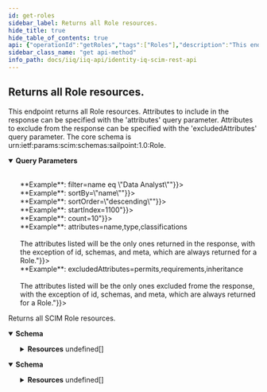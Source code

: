 ```yaml
---
id: get-roles
sidebar_label: Returns all Role resources.
hide_title: true
hide_table_of_contents: true
api: {"operationId":"getRoles","tags":["Roles"],"description":"This endpoint returns all Role resources. Attributes to include in the response can be specified with the 'attributes' query parameter. Attributes to exclude from the response can be specified with the 'excludedAttributes' query parameter. The core schema is urn:ietf:params:scim:schemas:sailpoint:1.0:Role.","parameters":[{"in":"query","name":"filter","schema":{"type":"string"},"description":"Allows for query filters according to RFC-7644, Section 3.4.2.2 - not all operations are supported.<br/><br/>**Example**: filter=name eq \"Data Analyst\""},{"in":"query","name":"sortBy","schema":{"type":"string"},"description":"Allows sorting the results by a resource's attributes.<br/><br/>**Example**: sortBy=\"name\""},{"in":"query","name":"sortOrder","schema":{"type":"string"},"description":"Determines what order to sort results in.<br/><br/>**Example**: sortOrder=\"descending\""},{"in":"query","name":"startIndex","schema":{"type":"integer"},"description":"Determines the starting index of the result set.<br/><br/>**Example**: startIndex=1100"},{"in":"query","name":"count","schema":{"type":"integer"},"description":"Specifies the number of results per page.<br/><br/>**Example**: count=10"},{"in":"query","name":"attributes","schema":{"type":"string"},"description":"The Role attributes to include in the response. The query parameter value is a comma-separated list of fields to be returned in the response for each Role.<br/><br/>**Example**: attributes=name,type,classifications<br/><br/> The attributes listed will be the only ones returned in the response, with the exception of id, schemas, and meta, which are always returned for a Role."},{"in":"query","name":"excludedAttributes","schema":{"type":"string"},"description":"The Role attributes to exclude frome the response. The query parameter value is a comma-separated list of fields to be excluded from the response for each Role.<br/><br/>**Example**: excludedAttributes=permits,requirements,inheritance<br/><br/> The attributes listed will be the only ones excluded frome the response, with the exception of id, schemas, and meta, which are always returned for a Role."}],"responses":{"200":{"description":"Returns all SCIM Role resources.","content":{"application/json":{"schema":{"properties":{"totalResults":{"description":"Number of Role resources returned","type":"integer","example":"18,"},"startIndex":{"description":"The starting index of the resource set list. Can be specified with startIndex query parameter.","type":"integer","example":1},"schemas":{"description":"SCIM Schema used for response.","type":"array","items":{"type":"string"},"example":["urn:ietf:params:scim:api:messages:2.0:ListResponse"]},"Resources":{"type":"array","items":{"properties":{"id":{"description":"IIQ ID of the Role.","type":"string","example":"c0b4568a4fe7458c434ee77d1fbt156b"},"name":{"description":"Unique name for the Role. This name MUST be unique across the entire set of Roles.","type":"string","example":"ADDirect-Production Manager"},"descriptions":{"description":"A list of localized descriptions of the Role.","type":"array","example":[{"locale":"en_US","value":"Directs production operations and processes for a plant, division, or company. Plans and maintains production schedules. Manages facilities and equipment maintenance."}]},"type":{"description":"The type of the Role.","type":"object","example":{"iiq":false,"requirements":false,"permits":false,"displayName":"IT","manualAssignment":false,"name":"it","autoAssignment":false,"assignmentSelector":false}},"displayableName":{"description":"Displayable name of the Role.","type":"string","example":"Staging Test Engineer - IT"},"active":{"description":"Flag to indicate this Role is enabled or active.","type":"boolean","example":true},"activationDate":{"description":"The date the Role will turn from inactive/disabled to active/enabled.","type":"string","format":"date-time","example":"2022-02-11T01:08:45.866-05:00"},"deactivationDate":{"description":"The date the Role will turn from active/enabled to inactive/disabled.","type":"string","format":"date-time","example":"2022-02-11T01:08:45.866-05:00"},"owner":{"description":"The owner of the Role.","type":"object","properties":{"displayName":{"description":"Display name of the Role owner.","type":"string","example":"Lori Ferguson"},"value":{"description":"ID of the Role owner.","type":"string","example":"ac1301737f901991817f90d9eb050372"},"$ref":{"description":"URI reference of the Role owner resource.","type":"string","example":"http://localhost:8080/identityiq/scim/v2/Users/ac1301737f901991817f90d9eb050372"}}},"inheritance":{"description":"Parent Roles this role inherits from.","type":"array","properties":{"displayName":{"description":"Display name of the parent Role.","type":"string","example":"Finance & Accounting"},"value":{"description":"ID of the parent Role.","type":"string","example":"ac1301737f901991817f90d9f054041c"},"$ref":{"description":"URI reference of the parent Role resource.","type":"string","example":"http://localhost:8080/identityiq/scim/v2/Roles/ac1301737f901991817f90d9f054041c"}}},"requirements":{"description":"Roles this role requires. This is normally used with business roles to reference IT roles as a way of indicating which IT roles are required to support a business role.","type":"array","properties":{"displayName":{"description":"Display name of the required Role.","type":"string","example":"Accounting General Access - IT"},"value":{"description":"ID of the required Role.","type":"string","example":"ac1301737f901991817f90d9ed110387"},"$ref":{"description":"URI reference of the required Role resource.","type":"string","example":"http://localhost:8080/identityiq/scim/v2/Roles/ac1301737f901991817f90d9ed110387"}}},"permits":{"description":"Roles this role permits. This is normally used with business roles to reference IT roles as a way of indicating which IT roles are allowed to support a business role.","type":"array","properties":{"displayName":{"description":"Display name of the permitted Role.","type":"string","example":"Accounts Payable Access - IT"},"value":{"description":"ID of the permitted Role.","type":"string","example":"ac1301737f901991817f90d9ed170388"},"$ref":{"description":"URI reference of the permitted Role resource.","type":"string","example":"http://localhost:8080/identityiq/scim/v2/Roles/ac1301737f901991817f90d9ed170388"}}},"classifications":{"description":"Classifications of this Role.","type":"array","example":[{"effective":false,"source":"UI","classification":{"displayName":"Special2","origin":"JDBCDirectDemoData","name":"Special2"}},{"effective":false,"source":"UI","classification":{"displayName":"Special7","origin":"JDBCDirectDemoData","name":"Special7"}}],"properties":{"source":{"description":"The source of the ObjectClassification.","type":"string"},"effective":{"description":"Flag indicating this is an effective Classification.","type":"boolean"},"classification":{"description":"Classification of this Object.","type":"object","properties":{"name":{"description":"The name of the Classification.","type":"string"},"displayName":{"description":"The displayName of the Classification.","type":"string"},"origin":{"description":"The origin of the Classification.","type":"string"},"type":{"description":"The type of the Classification. This can be used to group Classifications in/across different origins.","type":"string"}}}}},"meta":{"description":"Metadata of the SCIM resource.","properties":{"created":{"description":"Datetime this Role was created.","type":"string","format":"date-time","example":"2022-02-11T01:34:04.074-05:00"},"location":{"description":"The location of the SCIM resource.","type":"string","example":"http://localhost:8080/iiq/scim/v2/Roles/c0b4568a4fe7458c434ee77d1fbt156b"},"lastModified":{"description":"Datetime the Role was last modified.","type":"string","format":"date-time","example":"2022-02-11T01:08:45.866-05:00"},"version":{"description":"The version of the SCIM resource.","type":"string","example":"W/\\\"1644561244074\\\""},"resourceType":{"description":"The SCIM resource type.","type":"string","example":"Role"}}},"schemas":{"description":"The schemas involved in the SCIM resource.","type":"array","items":{"type":"string"},"example":["urn:ietf:params:scim:schemas:sailpoint:1.0:Role"]}}}}}}},"application/scim+json":{"schema":{"properties":{"totalResults":{"description":"Number of Role resources returned.","type":"integer","example":"1500,"},"startIndex":{"description":"The starting index of the resource set list. Can be specified with startIndex query parameter.","type":"integer","example":1},"schemas":{"description":"SCIM Schema used for response.","type":"array","items":{"type":"string"},"example":["urn:ietf:params:scim:api:messages:2.0:ListResponse"]},"Resources":{"description":"The SCIM resources returned for this endpoint.","type":"array","items":{"properties":{"id":{"description":"IIQ ID of the Role.","type":"string","example":"c0b4568a4fe7458c434ee77d1fbt156b"},"name":{"description":"Unique name for the Role. This name MUST be unique across the entire set of Roles.","type":"string","example":"ADDirect-Production Manager"},"descriptions":{"description":"A list of localized descriptions of the Role.","type":"array","example":[{"locale":"en_US","value":"Directs production operations and processes for a plant, division, or company. Plans and maintains production schedules. Manages facilities and equipment maintenance."}]},"type":{"description":"The type of the Role.","type":"object","example":{"iiq":false,"requirements":false,"permits":false,"displayName":"IT","manualAssignment":false,"name":"it","autoAssignment":false,"assignmentSelector":false}},"displayableName":{"description":"Displayable name of the Role.","type":"string","example":"Staging Test Engineer - IT"},"active":{"description":"Flag to indicate this Role is enabled or active.","type":"boolean","example":true},"activationDate":{"description":"The date the Role will turn from inactive/disabled to active/enabled.","type":"string","format":"date-time","example":"2022-02-11T01:08:45.866-05:00"},"deactivationDate":{"description":"The date the Role will turn from active/enabled to inactive/disabled.","type":"string","format":"date-time","example":"2022-02-11T01:08:45.866-05:00"},"owner":{"description":"The owner of the Role.","type":"object","properties":{"displayName":{"description":"Display name of the Role owner.","type":"string","example":"Lori Ferguson"},"value":{"description":"ID of the Role owner.","type":"string","example":"ac1301737f901991817f90d9eb050372"},"$ref":{"description":"URI reference of the Role owner resource.","type":"string","example":"http://localhost:8080/identityiq/scim/v2/Users/ac1301737f901991817f90d9eb050372"}}},"inheritance":{"description":"Parent Roles this role inherits from.","type":"array","properties":{"displayName":{"description":"Display name of the parent Role.","type":"string","example":"Finance & Accounting"},"value":{"description":"ID of the parent Role.","type":"string","example":"ac1301737f901991817f90d9f054041c"},"$ref":{"description":"URI reference of the parent Role resource.","type":"string","example":"http://localhost:8080/identityiq/scim/v2/Roles/ac1301737f901991817f90d9f054041c"}}},"requirements":{"description":"Roles this role requires. This is normally used with business roles to reference IT roles as a way of indicating which IT roles are required to support a business role.","type":"array","properties":{"displayName":{"description":"Display name of the required Role.","type":"string","example":"Accounting General Access - IT"},"value":{"description":"ID of the required Role.","type":"string","example":"ac1301737f901991817f90d9ed110387"},"$ref":{"description":"URI reference of the required Role resource.","type":"string","example":"http://localhost:8080/identityiq/scim/v2/Roles/ac1301737f901991817f90d9ed110387"}}},"permits":{"description":"Roles this role permits. This is normally used with business roles to reference IT roles as a way of indicating which IT roles are allowed to support a business role.","type":"array","properties":{"displayName":{"description":"Display name of the permitted Role.","type":"string","example":"Accounts Payable Access - IT"},"value":{"description":"ID of the permitted Role.","type":"string","example":"ac1301737f901991817f90d9ed170388"},"$ref":{"description":"URI reference of the permitted Role resource.","type":"string","example":"http://localhost:8080/identityiq/scim/v2/Roles/ac1301737f901991817f90d9ed170388"}}},"classifications":{"description":"Classifications of this Role.","type":"array","example":[{"effective":false,"source":"UI","classification":{"displayName":"Special2","origin":"JDBCDirectDemoData","name":"Special2"}},{"effective":false,"source":"UI","classification":{"displayName":"Special7","origin":"JDBCDirectDemoData","name":"Special7"}}],"properties":{"source":{"description":"The source of the ObjectClassification.","type":"string"},"effective":{"description":"Flag indicating this is an effective Classification.","type":"boolean"},"classification":{"description":"Classification of this Object.","type":"object","properties":{"name":{"description":"The name of the Classification.","type":"string"},"displayName":{"description":"The displayName of the Classification.","type":"string"},"origin":{"description":"The origin of the Classification.","type":"string"},"type":{"description":"The type of the Classification. This can be used to group Classifications in/across different origins.","type":"string"}}}}},"meta":{"description":"Metadata of the SCIM resource.","properties":{"created":{"description":"Datetime this Role was created.","type":"string","format":"date-time","example":"2022-02-11T01:34:04.074-05:00"},"location":{"description":"The location of the SCIM resource.","type":"string","example":"http://localhost:8080/iiq/scim/v2/Roles/c0b4568a4fe7458c434ee77d1fbt156b"},"lastModified":{"description":"Datetime the Role was last modified.","type":"string","format":"date-time","example":"2022-02-11T01:08:45.866-05:00"},"version":{"description":"The version of the SCIM resource.","type":"string","example":"W/\\\"1644561244074\\\""},"resourceType":{"description":"The SCIM resource type.","type":"string","example":"Role"}}},"schemas":{"description":"The schemas involved in the SCIM resource.","type":"array","items":{"type":"string"},"example":["urn:ietf:params:scim:schemas:sailpoint:1.0:Role"]}}}}}}}}}},"method":"get","path":"/Roles","servers":[{"url":"http://localhost:8080/identityiq/scim/v2","description":"IdentityIQ SCIM server basepath and path to API."}],"security":[{"basicAuth":[]}],"securitySchemes":{"basicAuth":{"type":"http","scheme":"basic"}},"info":{"description":"IdentityIQ REST Endpoint Interface Documentation for SCIM\n\n# Authentication\n\n<!-- ReDoc-Inject: <security-definitions> -->","version":"8.3","title":"IdentityIQ SCIM REST API"},"postman":{"name":"Returns all Role resources.","description":{"content":"This endpoint returns all Role resources. Attributes to include in the response can be specified with the 'attributes' query parameter. Attributes to exclude from the response can be specified with the 'excludedAttributes' query parameter. The core schema is urn:ietf:params:scim:schemas:sailpoint:1.0:Role.","type":"text/plain"},"url":{"path":["Roles"],"host":["{{baseUrl}}"],"query":[{"disabled":false,"description":{"content":"Allows for query filters according to RFC-7644, Section 3.4.2.2 - not all operations are supported.<br/><br/>**Example**: filter=name eq \"Data Analyst\"","type":"text/plain"},"key":"filter","value":""},{"disabled":false,"description":{"content":"Allows sorting the results by a resource's attributes.<br/><br/>**Example**: sortBy=\"name\"","type":"text/plain"},"key":"sortBy","value":""},{"disabled":false,"description":{"content":"Determines what order to sort results in.<br/><br/>**Example**: sortOrder=\"descending\"","type":"text/plain"},"key":"sortOrder","value":""},{"disabled":false,"description":{"content":"Determines the starting index of the result set.<br/><br/>**Example**: startIndex=1100","type":"text/plain"},"key":"startIndex","value":""},{"disabled":false,"description":{"content":"Specifies the number of results per page.<br/><br/>**Example**: count=10","type":"text/plain"},"key":"count","value":""},{"disabled":false,"description":{"content":"The Role attributes to include in the response. The query parameter value is a comma-separated list of fields to be returned in the response for each Role.<br/><br/>**Example**: attributes=name,type,classifications<br/><br/> The attributes listed will be the only ones returned in the response, with the exception of id, schemas, and meta, which are always returned for a Role.","type":"text/plain"},"key":"attributes","value":""},{"disabled":false,"description":{"content":"The Role attributes to exclude frome the response. The query parameter value is a comma-separated list of fields to be excluded from the response for each Role.<br/><br/>**Example**: excludedAttributes=permits,requirements,inheritance<br/><br/> The attributes listed will be the only ones excluded frome the response, with the exception of id, schemas, and meta, which are always returned for a Role.","type":"text/plain"},"key":"excludedAttributes","value":""}],"variable":[]},"header":[{"key":"Accept","value":"application/json"}],"method":"GET"}}
sidebar_class_name: "get api-method"
info_path: docs/iiq/iiq-api/identity-iq-scim-rest-api
---
```



## Returns all Role resources.



This endpoint returns all Role resources. Attributes to include in the response can be specified with the &#39;attributes&#39; query parameter. Attributes to exclude from the response can be specified with the &#39;excludedAttributes&#39; query parameter. The core schema is urn:ietf:params:scim:schemas:sailpoint:1.0:Role.

<details style={{"marginBottom":"1rem"}} data-collapsed={false} open={true}><summary style={{}}><strong>Query Parameters</strong></summary><div><ul><ParamsItem className={"paramsItem"} param={{"in":"query","name":"filter","schema":{"type":"string"},"description":"Allows for query filters according to RFC-7644, Section 3.4.2.2 - not all operations are supported.<br/><br/>**Example**: filter=name eq \"Data Analyst\""}}></ParamsItem><ParamsItem className={"paramsItem"} param={{"in":"query","name":"sortBy","schema":{"type":"string"},"description":"Allows sorting the results by a resource's attributes.<br/><br/>**Example**: sortBy=\"name\""}}></ParamsItem><ParamsItem className={"paramsItem"} param={{"in":"query","name":"sortOrder","schema":{"type":"string"},"description":"Determines what order to sort results in.<br/><br/>**Example**: sortOrder=\"descending\""}}></ParamsItem><ParamsItem className={"paramsItem"} param={{"in":"query","name":"startIndex","schema":{"type":"integer"},"description":"Determines the starting index of the result set.<br/><br/>**Example**: startIndex=1100"}}></ParamsItem><ParamsItem className={"paramsItem"} param={{"in":"query","name":"count","schema":{"type":"integer"},"description":"Specifies the number of results per page.<br/><br/>**Example**: count=10"}}></ParamsItem><ParamsItem className={"paramsItem"} param={{"in":"query","name":"attributes","schema":{"type":"string"},"description":"The Role attributes to include in the response. The query parameter value is a comma-separated list of fields to be returned in the response for each Role.<br/><br/>**Example**: attributes=name,type,classifications<br/><br/> The attributes listed will be the only ones returned in the response, with the exception of id, schemas, and meta, which are always returned for a Role."}}></ParamsItem><ParamsItem className={"paramsItem"} param={{"in":"query","name":"excludedAttributes","schema":{"type":"string"},"description":"The Role attributes to exclude frome the response. The query parameter value is a comma-separated list of fields to be excluded from the response for each Role.<br/><br/>**Example**: excludedAttributes=permits,requirements,inheritance<br/><br/> The attributes listed will be the only ones excluded frome the response, with the exception of id, schemas, and meta, which are always returned for a Role."}}></ParamsItem></ul></div></details><div><ApiTabs><TabItem label={"200"} value={"200"}><div>

Returns all SCIM Role resources.

</div><div><MimeTabs groupId={"mime-type"}><TabItem label={"application/json"} value={"application/json"}><SchemaTabs groupId={"schema-tabs"}><TabItem label={"Schema"} value={"Schema"}><details style={{}} data-collapsed={false} open={true}><summary style={{"textAlign":"left"}}><strong>Schema</strong></summary><div style={{"textAlign":"left","marginLeft":"1rem"}}></div><ul style={{"marginLeft":"1rem"}}><SchemaItem collapsible={false} name={"totalResults"} required={false} schemaDescription={"Number of Role resources returned"} schemaName={"integer"} qualifierMessage={undefined} defaultValue={undefined}></SchemaItem><SchemaItem collapsible={false} name={"startIndex"} required={false} schemaDescription={"The starting index of the resource set list. Can be specified with startIndex query parameter."} schemaName={"integer"} qualifierMessage={undefined} defaultValue={undefined}></SchemaItem><SchemaItem collapsible={false} name={"schemas"} required={false} schemaDescription={"SCIM Schema used for response."} schemaName={"string[]"} qualifierMessage={undefined} defaultValue={undefined}></SchemaItem><SchemaItem collapsible={true} className={"schemaItem"}><details style={{}}><summary style={{}}><strong>Resources</strong><span style={{"opacity":"0.6"}}> undefined[]</span></summary><div style={{"marginLeft":"1rem"}}><SchemaItem collapsible={false} name={"id"} required={false} schemaDescription={"IIQ ID of the Role."} schemaName={"string"} qualifierMessage={undefined} defaultValue={undefined}></SchemaItem><SchemaItem collapsible={false} name={"name"} required={false} schemaDescription={"Unique name for the Role. This name MUST be unique across the entire set of Roles."} schemaName={"string"} qualifierMessage={undefined} defaultValue={undefined}></SchemaItem><SchemaItem collapsible={false} name={"descriptions"} required={false} schemaDescription={"A list of localized descriptions of the Role."} schemaName={"array"} qualifierMessage={undefined} defaultValue={undefined}></SchemaItem><SchemaItem collapsible={false} name={"type"} required={false} schemaDescription={"The type of the Role."} schemaName={"object"} qualifierMessage={undefined} defaultValue={undefined}></SchemaItem><SchemaItem collapsible={false} name={"displayableName"} required={false} schemaDescription={"Displayable name of the Role."} schemaName={"string"} qualifierMessage={undefined} defaultValue={undefined}></SchemaItem><SchemaItem collapsible={false} name={"active"} required={false} schemaDescription={"Flag to indicate this Role is enabled or active."} schemaName={"boolean"} qualifierMessage={undefined} defaultValue={undefined}></SchemaItem><SchemaItem collapsible={false} name={"activationDate"} required={false} schemaDescription={"The date the Role will turn from inactive/disabled to active/enabled."} schemaName={"date-time"} qualifierMessage={undefined} defaultValue={undefined}></SchemaItem><SchemaItem collapsible={false} name={"deactivationDate"} required={false} schemaDescription={"The date the Role will turn from active/enabled to inactive/disabled."} schemaName={"date-time"} qualifierMessage={undefined} defaultValue={undefined}></SchemaItem><SchemaItem collapsible={true} className={"schemaItem"}><details style={{}}><summary style={{}}><strong>owner</strong><span style={{"opacity":"0.6"}}> object</span></summary><div style={{"marginLeft":"1rem"}}><div style={{"marginTop":".5rem","marginBottom":".5rem"}}>

The owner of the Role.

</div><SchemaItem collapsible={false} name={"displayName"} required={false} schemaDescription={"Display name of the Role owner."} schemaName={"string"} qualifierMessage={undefined} defaultValue={undefined}></SchemaItem><SchemaItem collapsible={false} name={"value"} required={false} schemaDescription={"ID of the Role owner."} schemaName={"string"} qualifierMessage={undefined} defaultValue={undefined}></SchemaItem><SchemaItem collapsible={false} name={"$ref"} required={false} schemaDescription={"URI reference of the Role owner resource."} schemaName={"string"} qualifierMessage={undefined} defaultValue={undefined}></SchemaItem></div></details></SchemaItem><SchemaItem collapsible={true} className={"schemaItem"}><details style={{}}><summary style={{}}><strong>inheritance</strong><span style={{"opacity":"0.6"}}> array</span></summary><div style={{"marginLeft":"1rem"}}><div style={{"marginTop":".5rem","marginBottom":".5rem"}}>

Parent Roles this role inherits from.

</div><SchemaItem collapsible={false} name={"displayName"} required={false} schemaDescription={"Display name of the parent Role."} schemaName={"string"} qualifierMessage={undefined} defaultValue={undefined}></SchemaItem><SchemaItem collapsible={false} name={"value"} required={false} schemaDescription={"ID of the parent Role."} schemaName={"string"} qualifierMessage={undefined} defaultValue={undefined}></SchemaItem><SchemaItem collapsible={false} name={"$ref"} required={false} schemaDescription={"URI reference of the parent Role resource."} schemaName={"string"} qualifierMessage={undefined} defaultValue={undefined}></SchemaItem></div></details></SchemaItem><SchemaItem collapsible={true} className={"schemaItem"}><details style={{}}><summary style={{}}><strong>requirements</strong><span style={{"opacity":"0.6"}}> array</span></summary><div style={{"marginLeft":"1rem"}}><div style={{"marginTop":".5rem","marginBottom":".5rem"}}>

Roles this role requires. This is normally used with business roles to reference IT roles as a way of indicating which IT roles are required to support a business role.

</div><SchemaItem collapsible={false} name={"displayName"} required={false} schemaDescription={"Display name of the required Role."} schemaName={"string"} qualifierMessage={undefined} defaultValue={undefined}></SchemaItem><SchemaItem collapsible={false} name={"value"} required={false} schemaDescription={"ID of the required Role."} schemaName={"string"} qualifierMessage={undefined} defaultValue={undefined}></SchemaItem><SchemaItem collapsible={false} name={"$ref"} required={false} schemaDescription={"URI reference of the required Role resource."} schemaName={"string"} qualifierMessage={undefined} defaultValue={undefined}></SchemaItem></div></details></SchemaItem><SchemaItem collapsible={true} className={"schemaItem"}><details style={{}}><summary style={{}}><strong>permits</strong><span style={{"opacity":"0.6"}}> array</span></summary><div style={{"marginLeft":"1rem"}}><div style={{"marginTop":".5rem","marginBottom":".5rem"}}>

Roles this role permits. This is normally used with business roles to reference IT roles as a way of indicating which IT roles are allowed to support a business role.

</div><SchemaItem collapsible={false} name={"displayName"} required={false} schemaDescription={"Display name of the permitted Role."} schemaName={"string"} qualifierMessage={undefined} defaultValue={undefined}></SchemaItem><SchemaItem collapsible={false} name={"value"} required={false} schemaDescription={"ID of the permitted Role."} schemaName={"string"} qualifierMessage={undefined} defaultValue={undefined}></SchemaItem><SchemaItem collapsible={false} name={"$ref"} required={false} schemaDescription={"URI reference of the permitted Role resource."} schemaName={"string"} qualifierMessage={undefined} defaultValue={undefined}></SchemaItem></div></details></SchemaItem><SchemaItem collapsible={true} className={"schemaItem"}><details style={{}}><summary style={{}}><strong>classifications</strong><span style={{"opacity":"0.6"}}> array</span></summary><div style={{"marginLeft":"1rem"}}><div style={{"marginTop":".5rem","marginBottom":".5rem"}}>

Classifications of this Role.

</div><SchemaItem collapsible={false} name={"source"} required={false} schemaDescription={"The source of the ObjectClassification."} schemaName={"string"} qualifierMessage={undefined} defaultValue={undefined}></SchemaItem><SchemaItem collapsible={false} name={"effective"} required={false} schemaDescription={"Flag indicating this is an effective Classification."} schemaName={"boolean"} qualifierMessage={undefined} defaultValue={undefined}></SchemaItem><SchemaItem collapsible={true} className={"schemaItem"}><details style={{}}><summary style={{}}><strong>classification</strong><span style={{"opacity":"0.6"}}> object</span></summary><div style={{"marginLeft":"1rem"}}><div style={{"marginTop":".5rem","marginBottom":".5rem"}}>

Classification of this Object.

</div><SchemaItem collapsible={false} name={"name"} required={false} schemaDescription={"The name of the Classification."} schemaName={"string"} qualifierMessage={undefined} defaultValue={undefined}></SchemaItem><SchemaItem collapsible={false} name={"displayName"} required={false} schemaDescription={"The displayName of the Classification."} schemaName={"string"} qualifierMessage={undefined} defaultValue={undefined}></SchemaItem><SchemaItem collapsible={false} name={"origin"} required={false} schemaDescription={"The origin of the Classification."} schemaName={"string"} qualifierMessage={undefined} defaultValue={undefined}></SchemaItem><SchemaItem collapsible={false} name={"type"} required={false} schemaDescription={"The type of the Classification. This can be used to group Classifications in/across different origins."} schemaName={"string"} qualifierMessage={undefined} defaultValue={undefined}></SchemaItem></div></details></SchemaItem></div></details></SchemaItem><SchemaItem collapsible={true} className={"schemaItem"}><details style={{}}><summary style={{}}><strong>meta</strong><span style={{"opacity":"0.6"}}> </span></summary><div style={{"marginLeft":"1rem"}}><div style={{"marginTop":".5rem","marginBottom":".5rem"}}>

Metadata of the SCIM resource.

</div><SchemaItem collapsible={false} name={"created"} required={false} schemaDescription={"Datetime this Role was created."} schemaName={"date-time"} qualifierMessage={undefined} defaultValue={undefined}></SchemaItem><SchemaItem collapsible={false} name={"location"} required={false} schemaDescription={"The location of the SCIM resource."} schemaName={"string"} qualifierMessage={undefined} defaultValue={undefined}></SchemaItem><SchemaItem collapsible={false} name={"lastModified"} required={false} schemaDescription={"Datetime the Role was last modified."} schemaName={"date-time"} qualifierMessage={undefined} defaultValue={undefined}></SchemaItem><SchemaItem collapsible={false} name={"version"} required={false} schemaDescription={"The version of the SCIM resource."} schemaName={"string"} qualifierMessage={undefined} defaultValue={undefined}></SchemaItem><SchemaItem collapsible={false} name={"resourceType"} required={false} schemaDescription={"The SCIM resource type."} schemaName={"string"} qualifierMessage={undefined} defaultValue={undefined}></SchemaItem></div></details></SchemaItem><SchemaItem collapsible={false} name={"schemas"} required={false} schemaDescription={"The schemas involved in the SCIM resource."} schemaName={"string[]"} qualifierMessage={undefined} defaultValue={undefined}></SchemaItem></div></details></SchemaItem></ul></details></TabItem></SchemaTabs></TabItem><TabItem label={"application/scim+json"} value={"application/scim+json"}><SchemaTabs groupId={"schema-tabs"}><TabItem label={"Schema"} value={"Schema"}><details style={{}} data-collapsed={false} open={true}><summary style={{"textAlign":"left"}}><strong>Schema</strong></summary><div style={{"textAlign":"left","marginLeft":"1rem"}}></div><ul style={{"marginLeft":"1rem"}}><SchemaItem collapsible={false} name={"totalResults"} required={false} schemaDescription={"Number of Role resources returned."} schemaName={"integer"} qualifierMessage={undefined} defaultValue={undefined}></SchemaItem><SchemaItem collapsible={false} name={"startIndex"} required={false} schemaDescription={"The starting index of the resource set list. Can be specified with startIndex query parameter."} schemaName={"integer"} qualifierMessage={undefined} defaultValue={undefined}></SchemaItem><SchemaItem collapsible={false} name={"schemas"} required={false} schemaDescription={"SCIM Schema used for response."} schemaName={"string[]"} qualifierMessage={undefined} defaultValue={undefined}></SchemaItem><SchemaItem collapsible={true} className={"schemaItem"}><details style={{}}><summary style={{}}><strong>Resources</strong><span style={{"opacity":"0.6"}}> undefined[]</span></summary><div style={{"marginLeft":"1rem"}}><div style={{"marginTop":".5rem","marginBottom":".5rem"}}>

The SCIM resources returned for this endpoint.

</div><SchemaItem collapsible={false} name={"id"} required={false} schemaDescription={"IIQ ID of the Role."} schemaName={"string"} qualifierMessage={undefined} defaultValue={undefined}></SchemaItem><SchemaItem collapsible={false} name={"name"} required={false} schemaDescription={"Unique name for the Role. This name MUST be unique across the entire set of Roles."} schemaName={"string"} qualifierMessage={undefined} defaultValue={undefined}></SchemaItem><SchemaItem collapsible={false} name={"descriptions"} required={false} schemaDescription={"A list of localized descriptions of the Role."} schemaName={"array"} qualifierMessage={undefined} defaultValue={undefined}></SchemaItem><SchemaItem collapsible={false} name={"type"} required={false} schemaDescription={"The type of the Role."} schemaName={"object"} qualifierMessage={undefined} defaultValue={undefined}></SchemaItem><SchemaItem collapsible={false} name={"displayableName"} required={false} schemaDescription={"Displayable name of the Role."} schemaName={"string"} qualifierMessage={undefined} defaultValue={undefined}></SchemaItem><SchemaItem collapsible={false} name={"active"} required={false} schemaDescription={"Flag to indicate this Role is enabled or active."} schemaName={"boolean"} qualifierMessage={undefined} defaultValue={undefined}></SchemaItem><SchemaItem collapsible={false} name={"activationDate"} required={false} schemaDescription={"The date the Role will turn from inactive/disabled to active/enabled."} schemaName={"date-time"} qualifierMessage={undefined} defaultValue={undefined}></SchemaItem><SchemaItem collapsible={false} name={"deactivationDate"} required={false} schemaDescription={"The date the Role will turn from active/enabled to inactive/disabled."} schemaName={"date-time"} qualifierMessage={undefined} defaultValue={undefined}></SchemaItem><SchemaItem collapsible={true} className={"schemaItem"}><details style={{}}><summary style={{}}><strong>owner</strong><span style={{"opacity":"0.6"}}> object</span></summary><div style={{"marginLeft":"1rem"}}><div style={{"marginTop":".5rem","marginBottom":".5rem"}}>

The owner of the Role.

</div><SchemaItem collapsible={false} name={"displayName"} required={false} schemaDescription={"Display name of the Role owner."} schemaName={"string"} qualifierMessage={undefined} defaultValue={undefined}></SchemaItem><SchemaItem collapsible={false} name={"value"} required={false} schemaDescription={"ID of the Role owner."} schemaName={"string"} qualifierMessage={undefined} defaultValue={undefined}></SchemaItem><SchemaItem collapsible={false} name={"$ref"} required={false} schemaDescription={"URI reference of the Role owner resource."} schemaName={"string"} qualifierMessage={undefined} defaultValue={undefined}></SchemaItem></div></details></SchemaItem><SchemaItem collapsible={true} className={"schemaItem"}><details style={{}}><summary style={{}}><strong>inheritance</strong><span style={{"opacity":"0.6"}}> array</span></summary><div style={{"marginLeft":"1rem"}}><div style={{"marginTop":".5rem","marginBottom":".5rem"}}>

Parent Roles this role inherits from.

</div><SchemaItem collapsible={false} name={"displayName"} required={false} schemaDescription={"Display name of the parent Role."} schemaName={"string"} qualifierMessage={undefined} defaultValue={undefined}></SchemaItem><SchemaItem collapsible={false} name={"value"} required={false} schemaDescription={"ID of the parent Role."} schemaName={"string"} qualifierMessage={undefined} defaultValue={undefined}></SchemaItem><SchemaItem collapsible={false} name={"$ref"} required={false} schemaDescription={"URI reference of the parent Role resource."} schemaName={"string"} qualifierMessage={undefined} defaultValue={undefined}></SchemaItem></div></details></SchemaItem><SchemaItem collapsible={true} className={"schemaItem"}><details style={{}}><summary style={{}}><strong>requirements</strong><span style={{"opacity":"0.6"}}> array</span></summary><div style={{"marginLeft":"1rem"}}><div style={{"marginTop":".5rem","marginBottom":".5rem"}}>

Roles this role requires. This is normally used with business roles to reference IT roles as a way of indicating which IT roles are required to support a business role.

</div><SchemaItem collapsible={false} name={"displayName"} required={false} schemaDescription={"Display name of the required Role."} schemaName={"string"} qualifierMessage={undefined} defaultValue={undefined}></SchemaItem><SchemaItem collapsible={false} name={"value"} required={false} schemaDescription={"ID of the required Role."} schemaName={"string"} qualifierMessage={undefined} defaultValue={undefined}></SchemaItem><SchemaItem collapsible={false} name={"$ref"} required={false} schemaDescription={"URI reference of the required Role resource."} schemaName={"string"} qualifierMessage={undefined} defaultValue={undefined}></SchemaItem></div></details></SchemaItem><SchemaItem collapsible={true} className={"schemaItem"}><details style={{}}><summary style={{}}><strong>permits</strong><span style={{"opacity":"0.6"}}> array</span></summary><div style={{"marginLeft":"1rem"}}><div style={{"marginTop":".5rem","marginBottom":".5rem"}}>

Roles this role permits. This is normally used with business roles to reference IT roles as a way of indicating which IT roles are allowed to support a business role.

</div><SchemaItem collapsible={false} name={"displayName"} required={false} schemaDescription={"Display name of the permitted Role."} schemaName={"string"} qualifierMessage={undefined} defaultValue={undefined}></SchemaItem><SchemaItem collapsible={false} name={"value"} required={false} schemaDescription={"ID of the permitted Role."} schemaName={"string"} qualifierMessage={undefined} defaultValue={undefined}></SchemaItem><SchemaItem collapsible={false} name={"$ref"} required={false} schemaDescription={"URI reference of the permitted Role resource."} schemaName={"string"} qualifierMessage={undefined} defaultValue={undefined}></SchemaItem></div></details></SchemaItem><SchemaItem collapsible={true} className={"schemaItem"}><details style={{}}><summary style={{}}><strong>classifications</strong><span style={{"opacity":"0.6"}}> array</span></summary><div style={{"marginLeft":"1rem"}}><div style={{"marginTop":".5rem","marginBottom":".5rem"}}>

Classifications of this Role.

</div><SchemaItem collapsible={false} name={"source"} required={false} schemaDescription={"The source of the ObjectClassification."} schemaName={"string"} qualifierMessage={undefined} defaultValue={undefined}></SchemaItem><SchemaItem collapsible={false} name={"effective"} required={false} schemaDescription={"Flag indicating this is an effective Classification."} schemaName={"boolean"} qualifierMessage={undefined} defaultValue={undefined}></SchemaItem><SchemaItem collapsible={true} className={"schemaItem"}><details style={{}}><summary style={{}}><strong>classification</strong><span style={{"opacity":"0.6"}}> object</span></summary><div style={{"marginLeft":"1rem"}}><div style={{"marginTop":".5rem","marginBottom":".5rem"}}>

Classification of this Object.

</div><SchemaItem collapsible={false} name={"name"} required={false} schemaDescription={"The name of the Classification."} schemaName={"string"} qualifierMessage={undefined} defaultValue={undefined}></SchemaItem><SchemaItem collapsible={false} name={"displayName"} required={false} schemaDescription={"The displayName of the Classification."} schemaName={"string"} qualifierMessage={undefined} defaultValue={undefined}></SchemaItem><SchemaItem collapsible={false} name={"origin"} required={false} schemaDescription={"The origin of the Classification."} schemaName={"string"} qualifierMessage={undefined} defaultValue={undefined}></SchemaItem><SchemaItem collapsible={false} name={"type"} required={false} schemaDescription={"The type of the Classification. This can be used to group Classifications in/across different origins."} schemaName={"string"} qualifierMessage={undefined} defaultValue={undefined}></SchemaItem></div></details></SchemaItem></div></details></SchemaItem><SchemaItem collapsible={true} className={"schemaItem"}><details style={{}}><summary style={{}}><strong>meta</strong><span style={{"opacity":"0.6"}}> </span></summary><div style={{"marginLeft":"1rem"}}><div style={{"marginTop":".5rem","marginBottom":".5rem"}}>

Metadata of the SCIM resource.

</div><SchemaItem collapsible={false} name={"created"} required={false} schemaDescription={"Datetime this Role was created."} schemaName={"date-time"} qualifierMessage={undefined} defaultValue={undefined}></SchemaItem><SchemaItem collapsible={false} name={"location"} required={false} schemaDescription={"The location of the SCIM resource."} schemaName={"string"} qualifierMessage={undefined} defaultValue={undefined}></SchemaItem><SchemaItem collapsible={false} name={"lastModified"} required={false} schemaDescription={"Datetime the Role was last modified."} schemaName={"date-time"} qualifierMessage={undefined} defaultValue={undefined}></SchemaItem><SchemaItem collapsible={false} name={"version"} required={false} schemaDescription={"The version of the SCIM resource."} schemaName={"string"} qualifierMessage={undefined} defaultValue={undefined}></SchemaItem><SchemaItem collapsible={false} name={"resourceType"} required={false} schemaDescription={"The SCIM resource type."} schemaName={"string"} qualifierMessage={undefined} defaultValue={undefined}></SchemaItem></div></details></SchemaItem><SchemaItem collapsible={false} name={"schemas"} required={false} schemaDescription={"The schemas involved in the SCIM resource."} schemaName={"string[]"} qualifierMessage={undefined} defaultValue={undefined}></SchemaItem></div></details></SchemaItem></ul></details></TabItem></SchemaTabs></TabItem></MimeTabs></div></TabItem></ApiTabs></div>
      